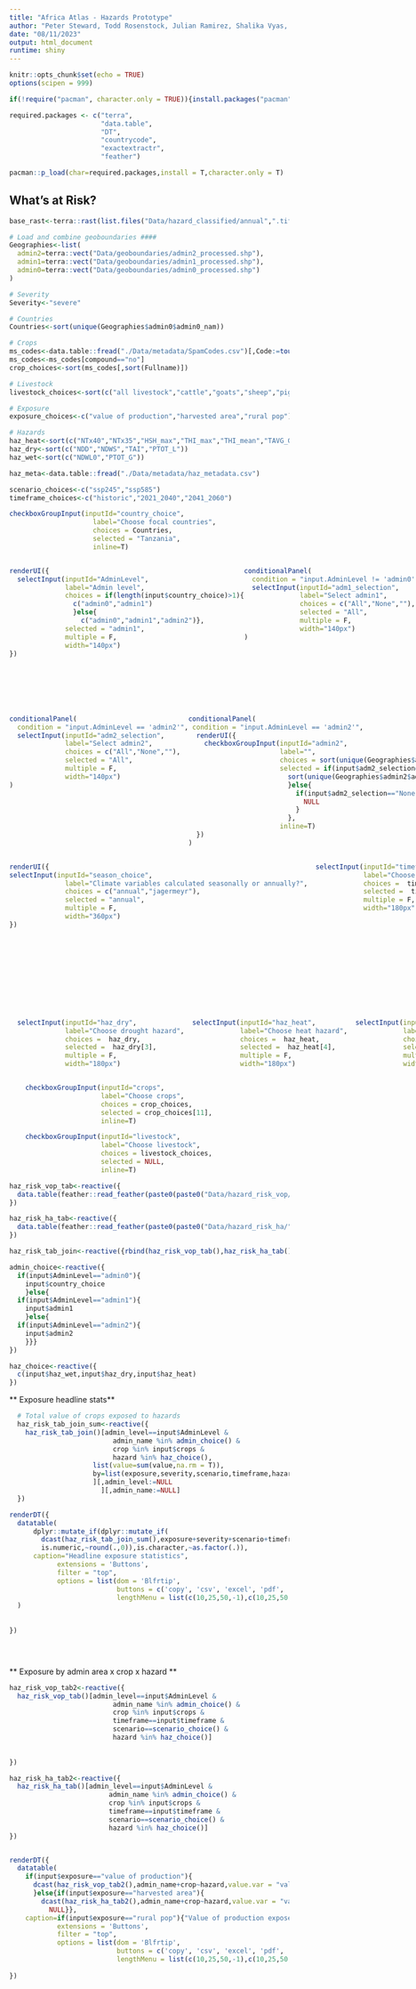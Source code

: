 ```yaml
---
title: "Africa Atlas - Hazards Prototype"
author: "Peter Steward, Todd Rosenstock, Julian Ramirez, Shalika Vyas, Zia Mehrabi"
date: "08/11/2023"
output: html_document
runtime: shiny
---
```

  
<style type="text/css">
.main-container {
max-width: 2400px;
margin-left: auto;
margin-right: auto;
}
</style>


```r
knitr::opts_chunk$set(echo = TRUE)
options(scipen = 999)
```

```r

if(!require("pacman", character.only = TRUE)){install.packages("pacman",dependencies = T)}

required.packages <- c("terra",
                       "data.table",
                       "DT",
                       "countrycode",
                       "exactextractr",
                       "feather")

pacman::p_load(char=required.packages,install = T,character.only = T)
```

## What’s at Risk? {.tabset .tabset-fade .tabset-pills}

```r
base_rast<-terra::rast(list.files("Data/hazard_classified/annual",".tif",full.names = T))[[1]]

# Load and combine geoboundaries ####
Geographies<-list(
  admin2=terra::vect("Data/geoboundaries/admin2_processed.shp"),
  admin1=terra::vect("Data/geoboundaries/admin1_processed.shp"),
  admin0=terra::vect("Data/geoboundaries/admin0_processed.shp")
)

```

```r
# Severity
Severity<-"severe"

# Countries
Countries<-sort(unique(Geographies$admin0$admin0_nam))

# Crops
ms_codes<-data.table::fread("./Data/metadata/SpamCodes.csv")[,Code:=toupper(Code)]
ms_codes<-ms_codes[compound=="no"]
crop_choices<-sort(ms_codes[,sort(Fullname)])

# Livestock
livestock_choices<-sort(c("all livestock","cattle","goats","sheep","pigs","poultry"))

# Exposure
exposure_choices<-c("value of production","harvested area","rural pop")

# Hazards
haz_heat<-sort(c("NTx40","NTx35","HSH_max","THI_max","THI_mean","TAVG_G"))
haz_dry<-sort(c("NDD","NDWS","TAI","PTOT_L"))
haz_wet<-sort(c("NDWL0","PTOT_G"))

haz_meta<-data.table::fread("./Data/metadata/haz_metadata.csv")

scenario_choices<-c("ssp245","ssp585")
timeframe_choices<-c("historic","2021_2040","2041_2060")
```


```r
checkboxGroupInput(inputId="country_choice", 
                     label="Choose focal countries",
                     choices = Countries,
                     selected = "Tanzania",
                     inline=T)
```

:::: {style="display: flex;"}
:::{}
```r
renderUI({
  selectInput(inputId="AdminLevel", 
              label="Admin level",
              choices = if(length(input$country_choice)>1){
                c("admin0","admin1")
                }else{
                  c("admin0","admin1","admin2")},
              selected = "admin1",
              multiple = F, 
              width="140px")
})
```
:::
:::{}
```r
conditionalPanel(
  condition = "input.AdminLevel != 'admin0'",
  selectInput(inputId="adm1_selection", 
              label="Select admin1",
              choices = c("All","None",""),
              selected = "All",
              multiple = F, 
              width="140px")
)
```
:::
:::{}
```r
conditionalPanel(
 condition = "input.AdminLevel != 'admin0'",
  renderUI({
    checkboxGroupInput(inputId="admin1", 
                       label="",
                       choices = sort(unique(Geographies$admin1$admin1_nam[Geographies$admin1$admin0_nam %in% input$country_choice])),
                       selected = if(input$adm1_selection=="All"){
                         sort(unique(Geographies$admin1$admin1_nam[Geographies$admin1$admin0_nam %in% input$country_choice]))
                         }else{
                           if(input$adm1_selection=="None"){
                             NULL
                           }
                         },
                       inline=T)
  })
)

```
:::
::::

:::: {style="display: flex;"}
::: {}
```r
conditionalPanel(
  condition = "input.AdminLevel == 'admin2'",
  selectInput(inputId="adm2_selection", 
              label="Select admin2",
              choices = c("All","None",""),
              selected = "All",
              multiple = F, 
              width="140px")
)
```
:::
:::{}
```r
conditionalPanel(
 condition = "input.AdminLevel == 'admin2'",
  renderUI({
    checkboxGroupInput(inputId="admin2", 
                       label="",
                       choices = sort(unique(Geographies$admin2$admin2_nam[Geographies$admin2$admin0_nam %in% input$country_choice & Geographies$admin2$admin1_nam %in% input$admin1])),
                       selected = if(input$adm2_selection=="All"){
                         sort(unique(Geographies$admin2$admin2_nam[Geographies$admin2$admin0_nam %in% input$country_choice & Geographies$admin2$admin1_nam %in% input$admin1]))
                         }else{
                           if(input$adm2_selection=="None"){
                             NULL
                           }
                         },
                       inline=T)
  })
)
```
:::
::::

:::: {style="display: flex;"}
::: {}
```r
renderUI({
selectInput(inputId="season_choice", 
              label="Climate variables calculated seasonally or annually?",
              choices = c("annual","jagermeyr"),
              selected = "annual",
              multiple = F, 
              width="360px")
})
```
:::
:::{}
```r
  selectInput(inputId="timeframe", 
              label="Choose timeframe",
              choices =  timeframe_choices,
              selected =  timeframe_choices[1],
              multiple = F, 
              width="180px")

```
:::
:::{}
```r
  conditionalPanel(
    condition = "input.timeframe != 'historic'",
    selectInput(inputId="future_scenario", 
                label="Choose future scenario",
                choices = scenario_choices,
                selected = scenario_choices[1],
                multiple = F, 
                width="180px")
  )

scenario_choice<-reactive({
  if(input$timeframe=="historic"){
    "historic"
  }else{
    input$future_scenario
  }
})
```
:::
::::


:::: {style="display: flex;"}
::: {}
```r
  selectInput(inputId="haz_dry", 
              label="Choose drought hazard",
              choices =  haz_dry,
              selected =  haz_dry[3],
              multiple = F, 
              width="180px")

```
:::
:::{}
```r
  selectInput(inputId="haz_heat", 
              label="Choose heat hazard",
              choices =  haz_heat,
              selected =  haz_heat[4],
              multiple = F, 
              width="180px")

```
:::
:::{}
```r
  selectInput(inputId="haz_wet", 
              label="Choose wet hazard",
              choices =  haz_wet,
              selected =  NULL,
              multiple = F, 
              width="180px")

```
:::
:::{}
```r
  selectInput(inputId="exposure", 
              label="Choose exposure",
              choices =  exposure_choices,
              selected =  exposure_choices[1],
              multiple = F, 
              width="180px")

```
:::
::::

```r
    checkboxGroupInput(inputId="crops", 
                       label="Choose crops",
                       choices = crop_choices,
                       selected = crop_choices[11],
                       inline=T)
```

```r
    checkboxGroupInput(inputId="livestock", 
                       label="Choose livestock",
                       choices = livestock_choices,
                       selected = NULL,
                       inline=T)
```


```r
haz_risk_vop_tab<-reactive({
  data.table(feather::read_feather(paste0(paste0("Data/hazard_risk_vop/",input$season_choice),"/haz_risk_vop_",Severity,".feather")))
})

haz_risk_ha_tab<-reactive({
  data.table(feather::read_feather(paste0(paste0("Data/hazard_risk_ha/",input$season_choice),"/haz_risk_ha_",Severity,".feather")))
})

haz_risk_tab_join<-reactive({rbind(haz_risk_vop_tab(),haz_risk_ha_tab())})
```

```r
admin_choice<-reactive({
  if(input$AdminLevel=="admin0"){
    input$country_choice
    }else{
  if(input$AdminLevel=="admin1"){
    input$admin1
    }else{
  if(input$AdminLevel=="admin2"){
    input$admin2
    }}}
})
```

```r
haz_choice<-reactive({
  c(input$haz_wet,input$haz_dry,input$haz_heat)
})
```



** Exposure headline stats**
```r
  # Total value of crops exposed to hazards
  haz_risk_tab_join_sum<-reactive({
    haz_risk_tab_join()[admin_level==input$AdminLevel & 
                          admin_name %in% admin_choice() & 
                          crop %in% input$crops & 
                          hazard %in% haz_choice(),
                     list(value=sum(value,na.rm = T)),
                     by=list(exposure,severity,scenario,timeframe,hazard)
                     ][,admin_level:=NULL
                       ][,admin_name:=NULL]
  })
```

```r
renderDT({
  datatable(
      dplyr::mutate_if(dplyr::mutate_if(
        dcast(haz_risk_tab_join_sum(),exposure+severity+scenario+timeframe~hazard,value.var = "value"),
        is.numeric,~round(.,0)),is.character,~as.factor(.)),
      caption="Headline exposure statistics",
            extensions = 'Buttons',
            filter = "top",
            options = list(dom = 'Blfrtip',
                           buttons = c('copy', 'csv', 'excel', 'pdf', 'print'),
                           lengthMenu = list(c(10,25,50,-1),c(10,25,50,"All")))
  )
      
      
})


      
```




** Exposure by admin area x crop x hazard **
```r
haz_risk_vop_tab2<-reactive({
  haz_risk_vop_tab()[admin_level==input$AdminLevel & 
                          admin_name %in% admin_choice() &
                          crop %in% input$crops &
                          timeframe==input$timeframe &
                          scenario==scenario_choice() & 
                          hazard %in% haz_choice()]
   
   
})

haz_risk_ha_tab2<-reactive({
  haz_risk_ha_tab()[admin_level==input$AdminLevel & 
                         admin_name %in% admin_choice() & 
                         crop %in% input$crops &
                         timeframe==input$timeframe &
                         scenario==scenario_choice() & 
                         hazard %in% haz_choice()]
})



```

```r
renderDT({
  datatable(
    if(input$exposure=="value of production"){
      dcast(haz_risk_vop_tab2(),admin_name+crop~hazard,value.var = "value")
      }else{if(input$exposure=="harvested area"){
        dcast(haz_risk_ha_tab2(),admin_name+crop~hazard,value.var = "value")}else{
          NULL}},
    caption=if(input$exposure=="rural pop"){"Value of production exposed to hazards"}else{if(input$exposure=="Harvested area"){"Harvested area exposed to hazards"}else{NULL}},
            extensions = 'Buttons',
            filter = "top",
            options = list(dom = 'Blfrtip',
                           buttons = c('copy', 'csv', 'excel', 'pdf', 'print'),
                           lengthMenu = list(c(10,25,50,-1),c(10,25,50,"All"))))
  
})
```


